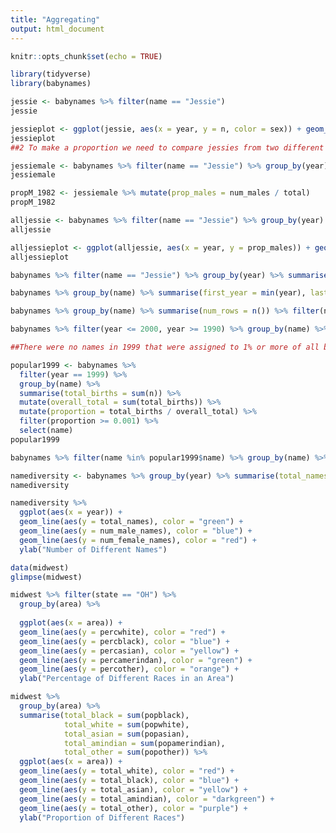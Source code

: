 ```yaml
---
title: "Aggregating"
output: html_document
---
```


```r
knitr::opts_chunk$set(echo = TRUE)
```
```r
library(tidyverse)
library(babynames)
```
```r
jessie <- babynames %>% filter(name == "Jessie")
jessie
```
```r
jessieplot <- ggplot(jessie, aes(x = year, y = n, color = sex)) + geom_line()
jessieplot
##2 To make a proportion we need to compare jessies from two different rows
```
```r
jessiemale <- babynames %>% filter(name == "Jessie") %>% group_by(year) %>% summarise(total = sum(n), num_males = sum(ifelse(sex == "M", n, 0)))
jessiemale

propM_1982 <- jessiemale %>% mutate(prop_males = num_males / total)
propM_1982
```
```r
alljessie <- babynames %>% filter(name == "Jessie") %>% group_by(year) %>% summarise(total = sum(n), num_males = sum(ifelse(sex == "M", n, 0)), num_females = sum(ifelse(sex == "F", n, 0))) %>% mutate(prop_males = num_males / total) %>% mutate(prop_females = num_females / total)
alljessie
```
```r
alljessieplot <- ggplot(alljessie, aes(x = year, y = prop_males)) + geom_line() + geom_hline(yintercept = 0.5)
alljessieplot

```
```r
babynames %>% filter(name == "Jessie") %>% group_by(year) %>% summarise(total_births = sum(n)) %>% arrange(desc(total_births))

babynames %>% group_by(name) %>% summarise(first_year = min(year), last_year = max(year))

babynames %>% group_by(name) %>% summarise(num_rows = n()) %>% filter(num_rows == 2 * (2015 - 1880 + 1))
```
```r
babynames %>% filter(year <= 2000, year >= 1990) %>% group_by(name) %>% summarise(total_births = sum(n)) %>% arrange(desc(total_births)) %>% head(n = 10)
```

```r
##There were no names in 1999 that were assigned to 1% or more of all births irrespective of sex so I changed it from 1% to 0.1%

popular1999 <- babynames %>% 
  filter(year == 1999) %>% 
  group_by(name) %>% 
  summarise(total_births = sum(n)) %>% 
  mutate(overall_total = sum(total_births)) %>% 
  mutate(proportion = total_births / overall_total) %>% 
  filter(proportion >= 0.001) %>% 
  select(name)
popular1999

babynames %>% filter(name %in% popular1999$name) %>% group_by(name) %>% summarise(first_year = min(year)) %>% summarise(youngest_name = name[which.max(first_year)], first_appearance = max(first_year))


```
```r
namediversity <- babynames %>% group_by(year) %>% summarise(total_names = n(), num_male_names = sum(ifelse(sex == "M", 1, 0)), num_female_names = sum(ifelse(sex == "F", 1, 0)))
namediversity

namediversity %>% 
  ggplot(aes(x = year)) +
  geom_line(aes(y = total_names), color = "green") +
  geom_line(aes(y = num_male_names), color = "blue") +
  geom_line(aes(y = num_female_names), color = "red") +
  ylab("Number of Different Names")
```
```r
data(midwest)
glimpse(midwest)
```
```r
midwest %>% filter(state == "OH") %>% 
  group_by(area) %>%
  
  ggplot(aes(x = area)) +
  geom_line(aes(y = percwhite), color = "red") +
  geom_line(aes(y = percblack), color = "blue") +
  geom_line(aes(y = percasian), color = "yellow") +
  geom_line(aes(y = percamerindan), color = "green") +
  geom_line(aes(y = percother), color = "orange") +
  ylab("Percentage of Different Races in an Area")

```
```r
midwest %>%
  group_by(area) %>%
  summarise(total_black = sum(popblack), 
            total_white = sum(popwhite),
            total_asian = sum(popasian),
            total_amindian = sum(popamerindian),
            total_other = sum(popother)) %>%
  ggplot(aes(x = area)) +
  geom_line(aes(y = total_white), color = "red") +
  geom_line(aes(y = total_black), color = "blue") +
  geom_line(aes(y = total_asian), color = "yellow") +
  geom_line(aes(y = total_amindian), color = "darkgreen") +
  geom_line(aes(y = total_other), color = "purple") +
  ylab("Proportion of Different Races")






```



















